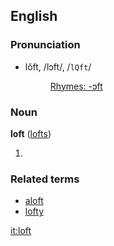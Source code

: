 ==English==
===Pronunciation===
*lŏft, /lɔft/, /<tt>lQft</tt>/
*:[[Rhymes:English:-ɔft|Rhymes: -ɔft]]

===Noun===
'''loft''' ([[lofts]])

# {{stub}}

===Related terms===
*[[aloft]]
*[[lofty]]

[[it:loft]]